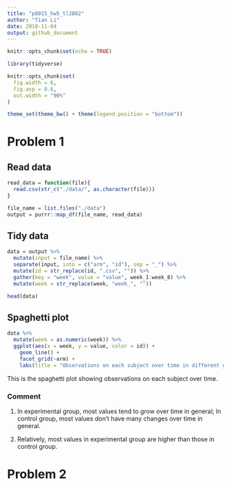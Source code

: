 ```yaml
---
title: "p8015_hw5_tl2882"
author: "Tian Li"
date: 2018-11-04
output: github_document
---
```



```r
knitr::opts_chunk$set(echo = TRUE)

library(tidyverse)

knitr::opts_chunk$set(
  fig.width = 6,
  fig.asp = 0.6,
  out.width = "90%"
)

theme_set(theme_bw() + theme(legend.position = "bottom"))
```

# Problem 1

## Read data
```r
read_data = function(file){
  read.csv(str_c("./data/", as.character(file)))
}

file_name = list.files("./data")
output = purrr::map_df(file_name, read_data)
```

## Tidy data
```r
data = output %>%
  mutate(input = file_name) %>% 
  separate(input, into = c("arm", "id"), sep = "_") %>% 
  mutate(id = str_replace(id, ".csv", "")) %>% 
  gather(key = "week", value = "value", week_1:week_8) %>% 
  mutate(week = str_replace(week, "week_", ""))

head(data)
```

## Spaghetti plot
```r
data %>%
  mutate(week = as.numeric(week)) %>% 
  ggplot(aes(x = week, y = value, color = id)) +
    geom_line() +
    facet_grid(~arm) + 
    labs(title = "Observations on each subject over time in different groups")
```

This is the spaghetti plot showing observations on each subject over time.

### Comment
1. In experimental group, most values tend to grow over time in general; In control group, most values don't have many changes over time in general.

2. Relatively, most values in experimental group are higher than those in control group.

# Problem 2